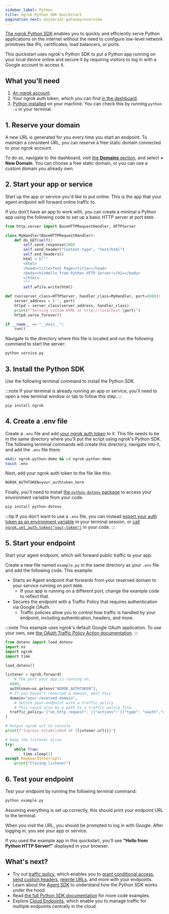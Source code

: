 ```yaml
---
sidebar_label: Python
title: ngrok Python SDK Quickstart
pagination_next: universal-gateway/overview
---
```



[The ngrok Python SDK](https://ngrok.github.io/ngrok-python/index.html) enables you to quickly and efficiently serve Python applications on the internet without the need to configure low-level network primitives like IPs, certificates, load balancers, or ports.

This quickstart uses ngrok's Python SDK to put a Python app running on your local device online and secure it by requiring visitors to log in with a Google account to access it.

## What you'll need

1. [An ngrok account](https://dashboard.ngrok.com/signup).
1. Your ngrok auth token, which you can find [in the dashboard](https://dashboard.ngrok.com/get-started/your-authtoken).
1. [Python installed](https://www.python.org/downloads/) on your machine. You can check this by running `python -v` in your terminal.

## 1. Reserve your domain

A new URL is generated for you every time you start an endpoint. To maintain a consistent URL, you can reserve a free static domain connected to your ngrok account.

To do so, navigate to the dashboard, visit [the **Domains** section](https://dashboard.ngrok.com/domains), and select **+ New Domain**. You can choose a free static domain, or you can use a custom domain you already own.

## 2. Start your app or service

Start up the app or service you'd like to put online.
This is the app that your agent endpoint will forward online traffic to.

If you don't have an app to work with, you can create a minimal a Python app using the following code to set up a basic HTTP server at port `8080`.

```python filename="service.py"
from http.server import BaseHTTPRequestHandler, HTTPServer

class MyHandler(BaseHTTPRequestHandler):
    def do_GET(self):
        self.send_response(200)
        self.send_header("Content-type", "text/html")
        self.end_headers()
        html = b"""
        <html>
        <head><title>Test Page</title></head>
        <body><h1>Hello from Python HTTP Server!</h1></body>
        </html>
        """
        self.wfile.write(html)

def run(server_class=HTTPServer, handler_class=MyHandler, port=8080):
    server_address = ('', port)
    httpd = server_class(server_address, handler_class)
    print(f"Serving custom HTML at http://localhost:{port}")
    httpd.serve_forever()

if __name__ == "__main__":
    run()
```

Navigate to the directory where this file is located and run the following command to start the server:

```bash
python service.py
```

## 3. Install the Python SDK

Use the following terminal command to install the Python SDK.

:::note
If your terminal is already running an app or service, you'll need to open a new terminal window or tab to follow this step.
:::

```bash
pip install ngrok
```

## 4. Create a .env file

Create a `.env` file and add [your ngrok auth token](https://dashboard.ngrok.com/get-started/your-authtoken) to it.
This file needs to be in the same directory where you'll put the script using ngrok's Python SDK.
The following terminal commands will create this directory, navigate into it, and add the `.env` file there.

```bash
mkdir ngrok-python-demo && cd ngrok-python-demo
touch .env
```

Next, add your ngrok auth token to the file like this:

```txt filename=".env"
NGROK_AUTHTOKEN=your_authtoken_here
```

Finally, you'll need to install [the `python-dotenv` package](https://pypi.org/project/python-dotenv/) to access your environment variable from your code.

```bash
pip install python-dotenv
```

:::tip
If you don't want to use a `.env` file, you can instead [export your auth token as an environment variable](https://support.apple.com/en-il/guide/terminal/apd382cc5fa-4f58-4449-b20a-41c53c006f8f/mac) in your terminal session, or [call `ngrok.set_auth_token("your-token")`](https://ngrok.github.io/ngrok-python/index.html#authentication) in your code.
:::

## 5. Start your endpoint

Start your agent endpoint, which will forward public traffic to your app.

Create a new file named `example.py` in the same directory as your `.env` file and add the following code.
This example:

- Starts an Agent endpoint that forwards from your reserved domain to your service running on port `8080`.
  - If your app is running on a different port, change the example code to reflect that.
- Secures the endpoint with a Traffic Policy that requires authentication via Google OAuth.
  - Traffic policies allow you to control how traffic is handled by your endpoint, including authentication, headers, and more.

:::note
This example uses ngrok's default Google OAuth application.
To use your own, see [the OAuth Traffic Policy Action documentation](/docs/traffic-policy/actions/oauth/#google-example).
:::

```python filename="example.py"
from dotenv import load_dotenv
import os
import ngrok
import time

load_dotenv()

listener = ngrok.forward(
	# The port your app is running on.
  8080,
  authtoken=os.getenv("NGROK_AUTHTOKEN"),
  # If you haven't reserved a domain, omit this
  domain="your-reserved-domain",
	# Secure your endpoint with a traffic policy.
	# This could also be a path to a traffic policy file.
  traffic_policy='{"on_http_request": [{"actions": [{"type": "oauth","config": {"provider": "google"}}]}]}'
)

# Output ngrok url to console
print(f"Ingress established at {listener.url()}")

# Keep the listener alive
try:
    while True:
        time.sleep(1)
except KeyboardInterrupt:
    print("Closing listener")
```

## 6. Test your endpoint

Test your endpoint by running the following terminal command:

```bash
python example.py
```

Assuming everything is set up correctly, this should print your endpoint URL to the terminal.

When you visit the URL, you should be prompted to log in with Google.
After logging in, you see your app or service.

If you used the example app in this quickstart, you'll see **"Hello from Python HTTP Server!"** displayed in your browser.

## What's next?

- Try out [traffic policy](/docs/traffic-policy/), which enables you to [grant conditional access](https://ngrok.com/docs/traffic-policy/examples/add-authentication/#conditional-access-using-oauth-variables), [send custom headers](/traffic-policy/actions/add-headers/#examples), [rewrite URLs](/traffic-policy/actions/url-rewrite/#examples), and more with your endpoints.
- Learn about the [Agent SDK](/agent-sdks/) to understand how the Python SDK works under the hood.
- Read [the full Python SDK documentation](https://ngrok.github.io/ngrok-python/) for more code examples.
- Explore [Cloud Endpoints](/universal-gateway/cloud-endpoints/quickstart/), which enable you to manage traffic for multiple endpoints centrally in the cloud.
